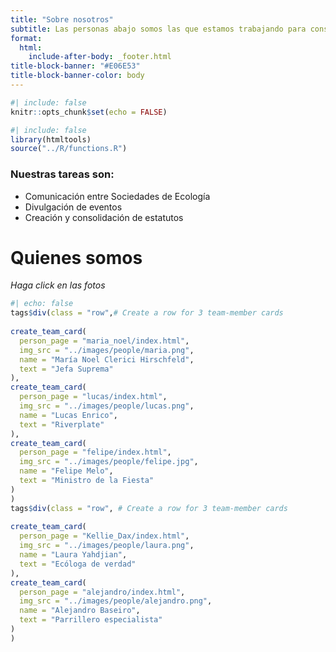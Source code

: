 ```yaml
---
title: "Sobre nosotros"
subtitle: Las personas abajo somos las que estamos trabajando para consolidar la RelatE inicialmente
format: 
  html: 
    include-after-body: _footer.html
title-block-banner: "#E06E53"
title-block-banner-color: body
---
```


```r
#| include: false
knitr::opts_chunk$set(echo = FALSE)
```

```r
#| include: false
library(htmltools)
source("../R/functions.R")
```


### Nuestras tareas son:  

- Comunicación entre Sociedades de Ecología
- Divulgación de eventos
- Creación y consolidación de estatutos



# Quienes somos

*Haga click en las fotos*
```r
#| echo: false
tags$div(class = "row",# Create a row for 3 team-member cards
         
create_team_card(
  person_page = "maria_noel/index.html",
  img_src = "../images/people/maria.png",
  name = "María Noel Clerici Hirschfeld",
  text = "Jefa Suprema"
),
create_team_card(
  person_page = "lucas/index.html",
  img_src = "../images/people/lucas.png",
  name = "Lucas Enrico",
  text = "Riverplate"
),
create_team_card(
  person_page = "felipe/index.html",
  img_src = "../images/people/felipe.jpg",
  name = "Felipe Melo",
  text = "Ministro de la Fiesta"
)
)
tags$div(class = "row", # Create a row for 3 team-member cards
         
create_team_card(
  person_page = "Kellie_Dax/index.html",
  img_src = "../images/people/laura.png",
  name = "Laura Yahdjian",
  text = "Ecóloga de verdad"
),
create_team_card(
  person_page = "alejandro/index.html",
  img_src = "../images/people/alejandro.png",
  name = "Alejandro Baseiro",
  text = "Parrillero especialista"
)
)
```

